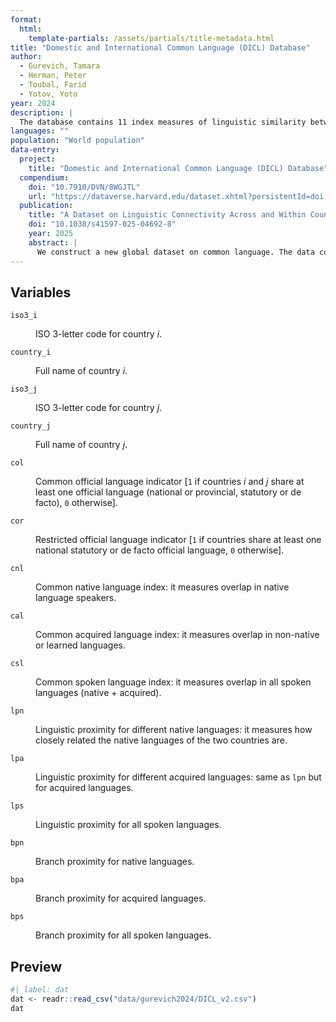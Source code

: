 ```yaml
---
format: 
  html:
    template-partials: /assets/partials/title-metadata.html
title: "Domestic and International Common Language (DICL) Database"
author: 
  - Gurevich, Tamara
  - Herman, Peter
  - Toubal, Farid
  - Yotov, Yoto
year: 2024
description: |
  The database contains 11 index measures of linguistic similarity between 242 countries, both domestically and internationally. The domestic measures capture linguistic similarities present among populations within a single country while the international indexes capture language similarities between two different countries. The indexes, which are based on 6,674 languages, reflect three different dimensions of language: common official languages, common native and acquired spoken languages, and linguistic proximity across different languages. This database has many uses, such as in the study of bilateral flows—including FDI, migration, and international trade—as well as in regional or country level analyses.
languages: ""
population: "World population"
data-entry:
  project:
    title: "Domestic and International Common Language (DICL) Database"
  compendium:
    doi: "10.7910/DVN/8WGJTL"
    url: "https://dataverse.harvard.edu/dataset.xhtml?persistentId=doi:10.7910/DVN/8WGJTL&version=3.0"
  publication:
    title: "A Dataset on Linguistic Connectivity Across and Within Countries"
    doi: "10.1038/s41597-025-04692-8"
    year: 2025
    abstract: |
      We construct a new global dataset on common language. The data cover 242 countries and territories and are based on information about the speakers of 6,675 languages. Using data from Ethnologue, we provide 11 bilateral measures reflecting different dimensions of linguistic connections within and between countries, including common official languages, common native and acquired languages, and linguistic proximity across different languages. A key novelty of the dataset is that it includes consistently defined information on linguistic relationships not only between different countries but within the administrative borders of countries as well.
---
```


## Variables

`iso3_i`

:   ISO 3-letter code for country *i*.

`country_i`

:   Full name of country *i*.

`iso3_j`

:   ISO 3-letter code for country *j*.

`country_j`

:   Full name of country *j*.

`col`

:   Common official language indicator \[`1` if countries *i* and *j* share at least one official language (national or provincial, statutory or de facto), `0` otherwise\].

`cor`

:   Restricted official language indicator \[`1` if countries share at least one national statutory or de facto official language, `0` otherwise\].

`cnl`

:   Common native language index: it measures overlap in native language speakers.

`cal`

:   Common acquired language index: it measures overlap in non-native or learned languages.

`csl`

:   Common spoken language index: it measures overlap in all spoken languages (native + acquired).

`lpn`

:   Linguistic proximity for different native languages: it measures how closely related the native languages of the two countries are.

`lpa`

:   Linguistic proximity for different acquired languages: same as `lpn` but for acquired languages.

`lps`

:   Linguistic proximity for all spoken languages.

`bpn`

:   Branch proximity for native languages.

`bpa`

:   Branch proximity for acquired languages.

`bps`

:   Branch proximity for all spoken languages.

## Preview

```r
#| label: dat
dat <- readr::read_csv("data/gurevich2024/DICL_v2.csv")
dat
```
